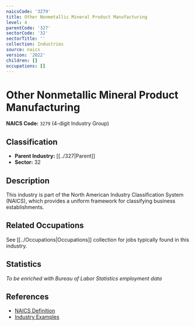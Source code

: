 ```yaml
---
naicsCode: '3279'
title: Other Nonmetallic Mineral Product Manufacturing
level: 4
parentCode: '327'
sectorCode: '32'
sectorTitle: ''
collection: Industries
source: naics
version: '2022'
children: []
occupations: []
---
```

# Other Nonmetallic Mineral Product Manufacturing

**NAICS Code:** `3279` (4-digit Industry Group)

## Classification

- **Parent Industry:** [[../327|Parent]]
- **Sector:** 32

## Description

This industry is part of the North American Industry Classification System (NAICS), which provides a uniform framework for classifying business establishments.

## Related Occupations

See [[../Occupations|Occupations]] collection for jobs typically found in this industry.

## Statistics

*To be enriched with Bureau of Labor Statistics employment data*

## References

- [NAICS Definition](https://www.census.gov/naics/)
- [Industry Examples](https://www.census.gov/naics/2022NAICS/)
